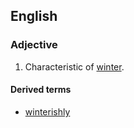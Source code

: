 ==English==
===Adjective===
{{en-adj}}

#Characteristic of [[winter]].

====Derived terms====
*[[winterishly]]